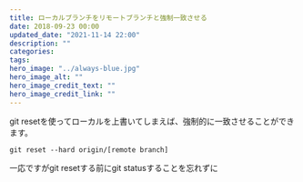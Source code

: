 ```yaml
---
title: ローカルブランチをリモートブランチと強制一致させる
date: 2018-09-23 00:00
updated_date: "2021-11-14 22:00"
description: ""
categories:
tags:
hero_image: "../always-blue.jpg"
hero_image_alt: ""
hero_image_credit_text: ""
hero_image_credit_link: ""
---
```

git resetを使ってローカルを上書いてしまえば、強制的に一致させることができます。

```
git reset --hard origin/[remote branch]
```

一応ですがgit resetする前にgit statusすることを忘れずに
